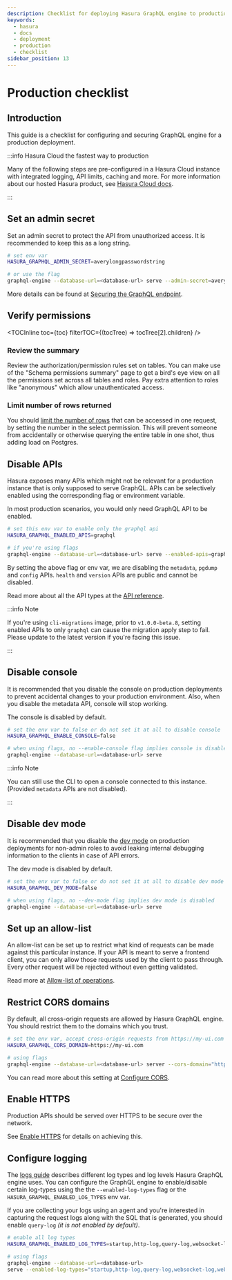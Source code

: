 ```yaml
---
description: Checklist for deploying Hasura GraphQL engine to production
keywords:
  - hasura
  - docs
  - deployment
  - production
  - checklist
sidebar_position: 13
---
```



# Production checklist

## Introduction

This guide is a checklist for configuring and securing GraphQL engine for a production deployment.

:::info Hasura Cloud the fastest way to production

Many of the following steps are pre-configured in a Hasura Cloud instance with integrated logging, API limits, caching
and more. For more information about our hosted Hasura product, see [Hasura Cloud docs](/index.mdx).

:::

## Set an admin secret

Set an admin secret to protect the API from unauthorized access. It is recommended to keep this as a long string.

```bash
# set env var
HASURA_GRAPHQL_ADMIN_SECRET=averylongpasswordstring

# or use the flag
graphql-engine --database-url=<database-url> serve --admin-secret=averylongpasswordstring
```

More details can be found at [Securing the GraphQL endpoint](/deployment/securing-graphql-endpoint.mdx).

## Verify permissions

<TOCInline toc={toc} filterTOC={(tocTree) => tocTree[2].children} />

### Review the summary

Review the authorization/permission rules set on tables. You can make use of the "Schema permissions summary" page to
get a bird's eye view on all the permissions set across all tables and roles. Pay extra attention to roles like
"anonymous" which allow unauthenticated access.

<Thumbnail
  src='/img/deployment/schema_permissions_summary.png'
  alt='Hasura console - Schema permissions summary'
  width='75%'
/>

### Limit number of rows returned

You should [limit the number of rows](/auth/authorization/permission-rules.mdx#limit-rows-permissions) that can be
accessed in one request, by setting the number in the select permission. This will prevent someone from accidentally or
otherwise querying the entire table in one shot, thus adding load on Postgres.

## Disable APIs

Hasura exposes many APIs which might not be relevant for a production instance that is only supposed to serve GraphQL.
APIs can be selectively enabled using the corresponding flag or environment variable.

In most production scenarios, you would only need GraphQL API to be enabled.

```bash
# set this env var to enable only the graphql api
HASURA_GRAPHQL_ENABLED_APIS=graphql

# if you're using flags
graphql-engine --database-url=<database-url> serve --enabled-apis=graphql
```

By setting the above flag or env var, we are disabling the `metadata`, `pgdump` and `config` APIs. `health` and
`version` APIs are public and cannot be disabled.

Read more about all the API types at the [API reference](/api-reference/index.mdx).

:::info Note

If you're using `cli-migrations` image, prior to `v1.0.0-beta.8`, setting enabled APIs to only `graphql` can cause the
migration apply step to fail. Please update to the latest version if you're facing this issue.

:::

## Disable console

It is recommended that you disable the console on production deployments to prevent accidental changes to your
production environment. Also, when you disable the metadata API, console will stop working.

The console is disabled by default.

```bash
# set the env var to false or do not set it at all to disable console
HASURA_GRAPHQL_ENABLE_CONSOLE=false

# when using flags, no --enable-console flag implies console is disabled
graphql-engine --database-url=<database-url> serve
```

:::info Note

You can still use the CLI to open a console connected to this instance. (Provided `metadata` APIs are not disabled).

:::

## Disable dev mode

It is recommended that you disable the [dev mode](/deployment/graphql-engine-flags/config-examples.mdx#dev-mode) on
production deployments for non-admin roles to avoid leaking internal debugging information to the clients in case of API
errors.

The dev mode is disabled by default.

```bash
# set the env var to false or do not set it at all to disable dev mode
HASURA_GRAPHQL_DEV_MODE=false

# when using flags, no --dev-mode flag implies dev mode is disabled
graphql-engine --database-url=<database-url> serve
```

## Set up an allow-list

An allow-list can be set up to restrict what kind of requests can be made against this particular instance. If your API
is meant to serve a frontend client, you can only allow those requests used by the client to pass through. Every other
request will be rejected without even getting validated.

Read more at [Allow-list of operations](/security/allow-list.mdx).

## Restrict CORS domains

By default, all cross-origin requests are allowed by Hasura GraphQL engine. You should restrict them to the domains
which you trust.

```bash
# set the env var, accept cross-origin requests from https://my-ui.com
HASURA_GRAPHQL_CORS_DOMAIN=https://my-ui.com

# using flags
graphql-engine --database-url=<database-url> server --cors-domain="https://my-ui.com"
```

You can read more about this setting at
[Configure CORS](/deployment/graphql-engine-flags/config-examples.mdx#configure-cors).

## Enable HTTPS

Production APIs should be served over HTTPS to be secure over the network.

See [Enable HTTPS](/deployment/enable-https.mdx) for details on achieving this.

## Configure logging

The [logs guide](/deployment/logging.mdx) describes different log types and log levels Hasura GraphQL engine uses. You
can configure the GraphQL engine to enable/disable certain log-types using the the `--enabled-log-types` flag or the
`HASURA_GRAPHQL_ENABLED_LOG_TYPES` env var.

If you are collecting your logs using an agent and you're interested in capturing the request logs along with the SQL
that is generated, you should enable `query-log` _(it is not enabled by default)_.

```bash
# enable all log types
HASURA_GRAPHQL_ENABLED_LOG_TYPES=startup,http-log,query-log,websocket-log,webhook-log

# using flags
graphql-engine --database-url=<database-url>
serve --enabled-log-types="startup,http-log,query-log,websocket-log,webhook-log"
```
